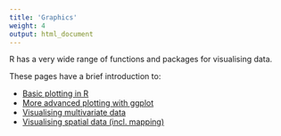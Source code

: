 ```yaml
---
title: 'Graphics'
weight: 4
output: html_document
---
```


R has a very wide range of functions and packages for visualising data.

These pages have a brief introduction to:

* [Basic plotting in R](http://environmentalcomputing.net/basic-plotting-in-r/)
* [More advanced plotting with ggplot](http://environmentalcomputing.net/plotting-with-ggplot/)
* [Visualising multivariate data](http://environmentalcomputing.net/visualising-multivariate-data/)
* [Visualising spatial data (incl. mapping)](http://environmentalcomputing.net/visualising-spatial-data/)


